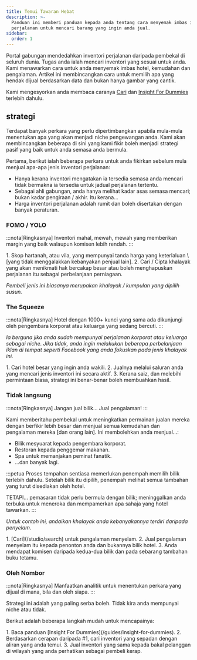 ```yaml
---
title: Temui Tawaran Hebat
description: >-
  Panduan ini memberi panduan kepada anda tentang cara menyemak imbas inventori
  perjalanan untuk mencari barang yang ingin anda jual.
sidebar:
  order: 1
---
```


Portal gabungan mendedahkan inventori perjalanan daripada pembekal di seluruh dunia. Tugas anda ialah mencari inventori yang sesuai untuk anda. Kami menawarkan cara untuk anda menyemak imbas hotel, kemudahan dan pengalaman. Artikel ini membincangkan cara untuk memilih apa yang hendak dijual berdasarkan data dan bukan hanya gambar yang cantik.

Kami mengesyorkan anda membaca caranya [Cari](/studio/search) dan [Insight For Dummies](/guides/insight-for-dummies) terlebih dahulu.

## strategi

Terdapat banyak perkara yang perlu dipertimbangkan apabila mula-mula menentukan apa yang akan menjadi niche pengewangan anda. Kami akan membincangkan beberapa di sini yang kami fikir boleh menjadi strategi pasif yang baik untuk anda semasa anda bermula.

Pertama, berikut ialah beberapa perkara untuk anda fikirkan sebelum mula menjual apa-apa jenis inventori perjalanan:

* Hanya kerana inventori mengatakan ia tersedia semasa anda mencari tidak bermakna ia tersedia untuk jadual perjalanan tertentu.
* Sebagai ahli gabungan, anda hanya melihat kadar asas semasa mencari; bukan kadar pengiraan / akhir. Itu kerana...
* Harga inventori perjalanan adalah rumit dan boleh disertakan dengan banyak peraturan.

### FOMO / YOLO

:::nota\[Ringkasnya]
Inventori mahal, mewah, mewah yang memberikan margin yang baik walaupun komisen lebih rendah.
:::

<Steps>
  1. Skop hartanah, atau vila, yang mempunyai tanda harga yang keterlaluan \[yang tidak menggalakkan kebanyakan penjual lain].
  2. Cari / Cipta khalayak yang akan menikmati hak bercakap besar atau boleh menghapuskan perjalanan itu sebagai perbelanjaan perniagaan.
</Steps>


*Pembeli jenis ini biasanya merupakan khalayak / kumpulan yang dipilih susun.*

### The Squeeze

:::nota\[Ringkasnya]
Hotel dengan 1000+ kunci yang sama ada dikunjungi oleh pengembara korporat atau keluarga yang sedang bercuti.
:::

*Ia berguna jika anda sudah mempunyai perjalanan korporat atau keluarga sebagai niche. Jika tidak, anda ingin melakukan beberapa perbelanjaan iklan di tempat seperti Facebook yang anda fokuskan pada jenis khalayak ini.*

<Steps>
  1. Cari hotel besar yang ingin anda wakili.
  2. Jualnya melalui saluran anda yang mencari jenis inventori ini secara aktif.
  3. Kerana saiz, dan melebihi permintaan biasa, strategi ini benar-benar boleh membuahkan hasil.
</Steps>


### Tidak langsung

:::nota\[Ringkasnya]
Jangan jual bilik... Jual pengalaman!
:::

Kami memberitahu pembekal untuk meningkatkan permainan jualan mereka dengan berfikir lebih besar dan menjual semua kemudahan dan pengalaman mereka \[dan orang lain]. Ini membolehkan anda menjual...:

* Bilik mesyuarat kepada pengembara korporat.
* Restoran kepada penggemar makanan.
* Spa untuk memanjakan peminat fanatik.
* ...dan banyak lagi.

:::petua
Proses tempahan sentiasa memerlukan penempah memilih bilik terlebih dahulu. Setelah bilik itu dipilih, penempah melihat semua tambahan yang turut disediakan oleh hotel.

TETAPI... pemasaran tidak perlu bermula dengan bilik; meninggalkan anda terbuka untuk meneroka dan mempamerkan apa sahaja yang hotel tawarkan.
:::

*Untuk contoh ini, andaikan khalayak anda kebanyakannya terdiri daripada penyelam.*

<Steps>
  1. [Cari](/studio/search) untuk pengalaman menyelam.
  2. Jual pengalaman menyelam itu kepada penonton anda dan bukannya bilik hotel.
  3. Anda mendapat komisen daripada kedua-dua bilik dan pada sebarang tambahan buku tetamu.
</Steps>


### Oleh Nombor

:::nota\[Ringkasnya]
Manfaatkan analitik untuk menentukan perkara yang dijual di mana, bila dan oleh siapa.
:::

Strategi ini adalah yang paling serba boleh. Tidak kira anda mempunyai niche atau tidak.

Berikut adalah beberapa langkah mudah untuk mencapainya:

<Steps>
  1. Baca panduan [Insight For Dummies](/guides/insight-for-dummies).
  2. Berdasarkan cerapan daripada #1, cari inventori yang sepadan dengan aliran yang anda temui.
  3. Jual inventori yang sama kepada bakal pelanggan di wilayah yang anda perhatikan sebagai pembeli kerap.
</Steps>

